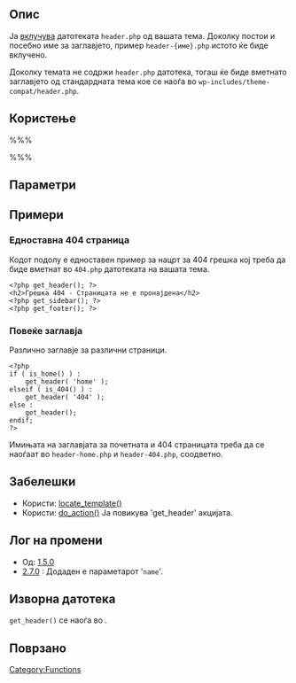 {{Languages|
{{en|get_header}}
{{mk|Функција: get_header}}
}}

==Опис==
Ја [[mk:Ознаки за вклучување|вклучува]] датотеката <tt>header.php</tt> од вашата тема. Доколку постои и посебно име за заглавјето, пример <tt>header-{име}.php</tt> истото ќе биде вклучено.

Доколку темата не содржи <tt>header.php</tt> датотека, тогаш ќе биде вметнато заглавјето од стандардната тема кое се наоѓа во <code>wp-includes/theme-compat/header.php</code>.

==Користење==
%%%<?php get_header( $name ); ?>%%%

==Параметри==
{{Parameter|$name|string|Ја повикува датотеката <tt>header-name.php</tt>.|optional}}

==Примери==

===Едноставна 404 страница===
Кодот подолу е едноставен пример за нацрт за 404 грешка кој треба да биде вметнат во <tt>404.php</tt> датотеката на вашата тема.

<pre>
<?php get_header(); ?>
<h2>Грешка 404 - Страницата не е пронајдена</h2>
<?php get_sidebar(); ?>
<?php get_footer(); ?>
</pre>

===Повеќе заглавја===
Различно заглавје за различни страници.

<pre>
<?php
if ( is_home() ) :
	get_header( 'home' );
elseif ( is_404() ) :
	get_header( '404' );
else :
	get_header();
endif;
?>
</pre>

Имињата на заглавјата за почетната и 404 страницата треба да се наоѓаат во <tt>header-home.php</tt> и <tt>header-404.php</tt>, соодветно.

==Забелешки==
* Користи: [[Function_Reference/locate_template|locate_template()]]
* Користи: [[Function_Reference/do_action|do_action()]] Ја повикува 'get_header' акцијата.

==Лог на промени==
* Од: [[Version 1.5 | 1.5.0 ]]
* [[Version 2.7|2.7.0]] : Додаден е параметарот '<code>name</code>'.

==Изворна датотека==
<tt>get_header()</tt> се наоѓа во {{Trac|wp-includes/general-template.php}}.

==Поврзано==
{{Include Tags}}
{{Tag Footer}}

[[Category:Functions]]